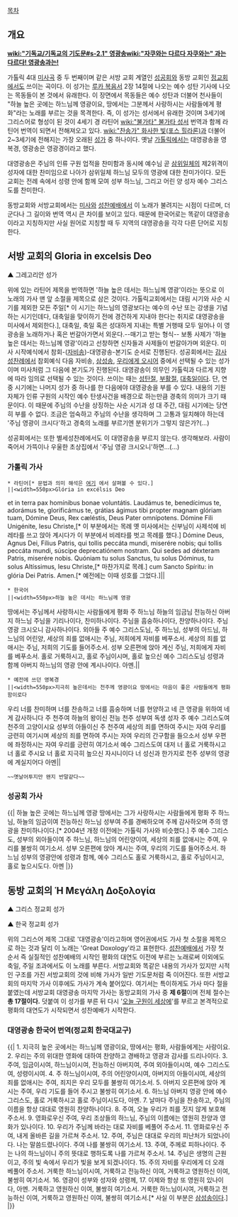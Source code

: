 [[목차]]
== 개요 ==
'''[[wiki:"기독교/기독교의 기도문#s-2.1" 영광송]][[wiki:"자쿠와는 다르다 자쿠와는" 과는 다르다! 영광송과는!]]'''

가톨릭 4대 [[미사]]곡 중 두 번째이며 같은 서방 교회 계열인 [[성공회]]와 동방 교회인 [[정교회]]에서도 쓰이는 곡이다. 이 성가는 [[루카 복음서]] 2장 14절에 나오는 예수 성탄 기사에 나오는 목동들이 본 것에서 유래한다. 이 장면에서 목동들은 예수 성탄과 더불어 천사들이 "하늘 높은 곳에는 하느님께 영광이요, 땅에서는 그분께서 사랑하시는 사람들에게 평화"라는 노래를 부르는 것을 목격한다. 즉, 이 성가는 성서에서 유래한 것이며 3세기에 그리스어로 형성이 된 것이 4세기 경 라틴어 [[wiki:"불가타" 불가타 성서]] 번역과 함께 라틴어 번역이 되면서 전해져오고 있다. [[wiki:"찬송가" 화사한 빛(포스 힐라론)]]과 더불어 2~3세기에 전해지는 가장 오래된 [[성가]] 중 하나이다. 옛날 [[가톨릭]]에서는 대영광송을 영복경, 영광송은 영광경이라고 했다.

대영광송은 주님의 인류 구원 업적을 찬미함과 동시에 예수님 곧 [[삼위일체]]의 제2위격이 성자에 대한 찬미임으로 나아가 삼위일체 하느님 모두의 영광에 대한 찬미가이다. 모든 교회는 전례 속에서 성령 안에 함께 모여 성부 하느님, 그리고 어린 양 성자 예수 그리스도를 찬미한다. 

동방교회와 서방교회에서는 [[미사]]와 [[성찬예배]]에서 이 노래가 불려지는 시점이 다르며, 더군다나 그 길이와 번역 역시 큰 차이를 보이고 있다. 때문에 한국어로는 똑같이 대영광송이라고 지칭하지만 사실 원어로 지칭할 때 두 지역의 대영광송을 각각 다른 단어로 지칭한다. 
== 서방 교회의 Gloria in excelsis Deo ==
{{{#!html
<object width="560" height="315"><param name="movie" value="http://www.youtube.com/v/R1h3WcNvPqc?version=3&amp;hl=ko_KR&amp;rel=0"></param><param name="allowFullScreen" value="true"></param><param name="allowscriptaccess" value="always"></param><embed src="http://www.youtube.com/v/R1h3WcNvPqc?version=3&amp;hl=ko_KR&amp;rel=0" type="application/x-shockwave-flash" width="560" height="315" allowscriptaccess="always" allowfullscreen="true"></embed></object>
}}}
▲ 그레고리안 성가

위에 있는 라틴어 제목을 번역하면 '하늘 높은 데서는 하느님께 영광'이라는 뜻으로 이 노래의 가사 맨 앞 소절을 제목으로 삼은 것이다. 가톨릭교회에서는 대림 시기와 사순 시기를 제외한 모든 주일[* 이 시기는 하느님의 영광보다는 예수의 수난 또는 강생을 기념하는 시기인데다, 대축일을 맞이하기 전에 경건하게 지내야 한다는 취지로 대영광송을 미사에서 제외한다.], 대축일, 축일 혹은 성대하게 지내는 특별 거행때 모두 일어나 이 영광송을 노래하거나 혹은 번갈아가면서 외운다.--매기고 받는 형식-- 보통 사제가 '하늘 높은 데서는 하느님께 영광'이라고 선창하면 신자들과 사제들이 번갈아가며 외운다. 미사 시작예식에서 참회-([[자비송]])-대영광송-본기도 순서로 진행된다. 성공회에서는 [[감사성찬례]]에서 참회예식 다음 자비송, [[삼성송]], [[우리에게 오시어]] 중에서 선택될 수 있는 성가이며 미사처럼 그 다음에 본기도가 진행된다. 대영광송이 의무인 가톨릭과 다르게 지향에 따라 임의로 선택될 수 있는 것이다. 쓰이는 때는 [[성탄절]], [[부활절]], [[대축일]]이다. 단, 연중 시기에는 나머지 성가 중 하나를 한 다음에야 대영광송을 부를 수 있다. 내용의 기원 자체가 인류 구원의 시작인 예수 탄생사건을 배경으로 하는만큼 경축의 의미가 크기 때문이다. 이 때문에 주님의 수난을 상징하는 사순 시기과 성 대 주간, 대림 시기에는 당연히 부를 수 없다. 조금은 엄숙하고 주님의 수난을 생각하며 그 고통과 일치해야 하는데 '주님 영광이 크시다'하고 경축의 노래를 부르기엔 분위기가 그렇지 않은가?(...)

성공회에서는 또한 별세성찬례에서도 이 대영광송을 부르지 않는다. 생각해보라. 사람이 죽어서 가뜩이나 우울한 초상집에서 '주님 영광 크시오니'하면...(...)
=== 가톨릭 가사 ===
 * 라틴어[* 문법과 의미 해석은 [http://bab2min.tistory.com/292 여기] 에서 살펴볼 수 있다.]
 ||<width=550px>Glória in excélsis Deo 
et in terra pax homínibus bonae voluntátis. 
Laudámus te, 
benedícimus te, 
adorámus te, 
glorificámus te, 
grátias ágimus tibi propter magnam glóriam tuam, 
Dómine Deus, Rex cæléstis, 
Deus Pater omnípotens. 
Dómine Fili Unigénite, Iesu Christe,[* 이 부분에서는 목례 옛 미사에서는 신부님이 사제석에 비레타를 쓰고 앉아 계시다가 이 부분에서 비레타를 벗고 목례를 했다.]
Dómine Deus, Agnus Dei, Fílius Patris, 
qui tollis peccáta mundi, miserére nobis; 
qui tollis peccáta mundi, súscipe deprecatiónem nostram. 
Qui sedes ad déxteram Patris, miserére nobis. 
Quóniam tu solus Sanctus, tu solus Dóminus, tu solus Altíssimus, 
Iesu Christe,[* 마찬가지로 목례.] cum Sancto Spíritu: in glória Dei Patris. Amen.[* 예전에는 이때 성호를 그었다.]||

 * 한국어
 ||<width=550px>하늘 높은 데서는 하느님께 영광
땅에서는 주님께서 사랑하시는 사람들에게 평화
주 하느님 하늘의 임금님
전능하신 아버지 하느님
주님을 기리나이다, 찬미하나이다.
주님을 흠숭하나이다, 찬양하나이다.
주님 영광 크시오니 감사하나이다.
외아들 주 예수 그리스도님,
주 하느님, 성부의 아드님, 
하느님의 어린양,
세상의 죄를 없애시는 주님, 저희에게 자비를 베푸소서.
세상의 죄를 없애시는 주님, 저희의 기도를 들어주소서.
성부 오른편에 앉아 계신 주님, 저희에게 자비를 베푸소서.
홀로 거룩하시고, 홀로 주님이시며, 홀로 높으신 예수 그리스도님
성령과 함께 아버지 하느님의 영광 안에 계시나이다. 아멘.||

 * 예전에 쓰던 영복경 
 ||<width=550px>지극히 높은데서는 천주께 영광이요 땅에서는 마음이 좋은 사람들에게 평화함이로다
우리 너를 찬미하며 너를 찬송하고 너를 흠숭하며 너를 현양하고 네 큰 영광을 위하여 네게 감사하니다
주 천주여 하늘의 왕이신 전능 천주 성부여
독생 성자 주 예수 그리스도여 천주의 고양이시요 성부의 아들이신 주 천주여 세상의 죄를 면하여 주시는 자여
우리를 긍련히 여기시며 세상의 죄를 면하여 주시는 자여 우리의 간구함을 들으소서
성부 우편에 좌정하시는 자여 우리를 긍련히 여기소서 예수 그리스도여
대저 너 홀로 거룩하시고 너 홀로 주시요 너 홀로 지극히 높으신 자시니이다
너 성신과 한가지로 천주 성부의 영광에 계실지어다 아멘||
 ~~옛날어투지만 왠지 반말같다~~
=== 성공회 가사 ===
{{|
하늘 높은 곳에는 하느님께 영광
땅에서는 그가 사랑하시는 사람들에게 평화
주 하느님, 하늘의 임금이여
전능하신 하느님 성부여
주를 경배하오며 주께 감사하오며
주의 영광을 찬미하나이다.[* 2004년 개정 이전에는 가톨릭 가사와 비슷했다.] 
주 예수 그리스도, 성부의 외아들이여
주 하느님, 하느님의 어린양이여,
세상의 죄를 없애시는 주여,
우리를 불쌍히 여기소서.
성부 오른편에 앉아 계시는 주여,
우리의 기도를 들어주소서.
하느님 성부의 영광안에 성령과 함께, 예수 그리스도 홀로 거룩하시고, 홀로 주님이시고, 홀로 높으시도다. 아멘
|}}
== 동방 교회의 Ἡ Μεγάλη Δοξολογία ==
{{{#!html
<object width="560" height="315"><param name="movie" value="http://www.youtube.com/v/Jh5Pvkymk_0?version=3&amp;hl=ko_KR&amp;rel=0"></param><param name="allowFullScreen" value="true"></param><param name="allowscriptaccess" value="always"></param><embed src="http://www.youtube.com/v/Jh5Pvkymk_0?version=3&amp;hl=ko_KR&amp;rel=0" type="application/x-shockwave-flash" width="560" height="315" allowscriptaccess="always" allowfullscreen="true"></embed></object>
}}}
▲ 그리스 정교회 성가

{{{#!html
<object width="560" height="315"><param name="movie" value="http://www.youtube.com/v/q9V3NR5S24g?version=3&amp;hl=ko_KR&amp;rel=0"></param><param name="allowFullScreen" value="true"></param><param name="allowscriptaccess" value="always"></param><embed src="http://www.youtube.com/v/q9V3NR5S24g?version=3&amp;hl=ko_KR&amp;rel=0" type="application/x-shockwave-flash" width="560" height="315" allowscriptaccess="always" allowfullscreen="true"></embed></object>
}}}
▲ 한국 정교회 성가

위의 그리스어 제목 그대로 '대영광송'이라고하며 영어권에서도 가사 첫 소절을 제목으로 하는 것과 달리 이 노래는 'Great Doxology'라고 표현한다. [[성찬예배]]에서 가장 첫 순서 즉 실질적인 성찬예배의 시작인 평화의 대연도 이전에 부르는 노래로써 이외에도 축일, 주일 조과에서도 이 노래를 부른다. 서방교회와 똑같은 내용의 가사가 있지만 시적인 구조를 가진 서방교회의 것에 비해 가사가 일반 기도문처럼 죽 이어진다. 또한 서방교회의 마지막 가사 이후에도 가사가 계속 붙어있다. 여기서는 특이하게도 가사 마다 절을 붙였는데 서방교회 대영광송 마지막 가사는 동방교회의 가사 중 '''제 6절'''이며 전체 절수는 '''총 17절이다.''' 덧붙여 이 성가를 부른 뒤 다시 '[[오늘 구원이 세상에]]'를 부르고 본격적으로 평화의 대연도가 시작되면서 성찬예배가 시작한다.
=== 대영광송 한국어 번역(정교회 한국대교구) ===
{{|
1. 지극히 높은 곳에서는 하느님께 영광이요, 땅에서는 평화, 사람들에게는 사랑이요.
2. 우리는 주의 위대한 영화에 대하여 찬양하고 경배하고 영광과 감사를 드리나이다.
3. 주여, 임금이시여, 하느님이시여, 전능하신 아버지여, 주여 외아들이시여, 예수 그리스도여, 성령이시여.
4. 주 하느님이시여, 주의 어린양이시여, 아버지의 아들이시여, 세상의 죄를 없애시는 주여, 죄지은 우리 모두를 불쌍히 여기소서.
5. 아버지 오른편에 앉아 계시는 주여, 우리 기도를 들어 주시고 불쌍히 여기소서.
6. 하느님 아버지 영광 안에 예수 그리스도, 홀로 거룩하시고 홀로 주님이시도다, 아멘.
7. 날마다 주님을 찬송하고, 주님의 이름을 항상 대대로 영원히 찬양하나이다.
8. 주여, 오늘 우리가 죄를 짓지 않게 보호해 주소서.
9. 영화로우신 주여, 우리 조상들의 하느님, 주님의 이름에는 영원히 찬양과 영화가 있나이다.
10. 우리가 주님께 바라는 대로 자비를 베풀어 주소서.
11. 영화로우신 주여, 내게 올바른 길을 가르쳐 주소서.
12. 주여, 주님은 대대로 우리의 피난처가 되었나이다. 나는 말씀드렸나이다. 주여 나를 불쌍히 여기소서.
13. 주여, 주께로 피하나이다. 주는 나의 하느님이니 주의 뜻대로 행하도록 나를 가르쳐 주소서.
14. 주님은 생명의 근원이고, 주의 빛 속에서 우리가 빛을 보게 되겠나이다.
15. 주의 자비를 우리에게 더 오래 베풀어 주소서. 거룩한 하느님이시여, 거룩하고 전능하신 이여, 거룩하고 영원하신 이여, 불쌍히 여기소서.
16. 영광이 성부와 성자와 성령께, 
17. 이제와 항상 또 영원히 있나이다, 아멘. 거룩하고 영원하신 이여, 불쌍히 여기소서. 거룩한 하느님이시여, 거룩하고 전능하신 이여, 거룩하고 영원하신 이여, 불쌍히 여기소서.[* 사실 이 부분은 [[삼성송]]이다.]
|}}
